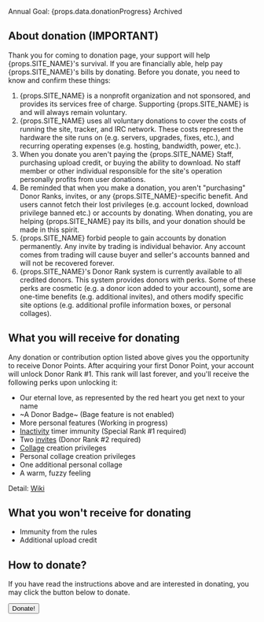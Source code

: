 <DonationProgress>Annual Goal: {props.data.donationProgress} Archived</DonationProgress>

## About donation <Important>(IMPORTANT)</Important>

Thank you for coming to donation page, your support will help {props.SITE_NAME}'s survival. If you are financially able, help pay {props.SITE_NAME}'s bills by donating. Before you donate, you need to know and confirm these things:

1. {props.SITE_NAME} is a nonprofit organization and not sponsored, and provides its services free of charge. Supporting {props.SITE_NAME} is and will always remain voluntary.
2. {props.SITE_NAME} uses all voluntary donations to cover the costs of running the site, tracker, and IRC network. These costs represent the hardware the site runs on (e.g. servers, upgrades, fixes, etc.), and recurring operating expenses (e.g. hosting, bandwidth, power, etc.).
3. When you donate you aren't paying the {props.SITE_NAME} Staff, purchasing upload credit, or buying the ability to download. No staff member or other individual responsible for the site's operation personally profits from user donations.
4. Be reminded that when you make a donation, you aren't "purchasing" Donor Ranks, invites, or any {props.SITE_NAME}-specific benefit. And users cannot fetch their lost privileges (e.g. account locked, download privilege banned etc.) or accounts by donating. When donating, you are helping {props.SITE_NAME} pay its bills, and your donation should be made in this spirit.
5. {props.SITE_NAME} forbid people to gain accounts by donation permanently. Any invite by trading is individual behavior. Any account comes from trading will cause buyer and seller's accounts banned and will not be recovered forever.
6. {props.SITE_NAME}'s Donor Rank system is currently available to all credited donors. This system provides donors with perks. Some of these perks are cosmetic (e.g. a donor icon added to your account), some are one-time benefits (e.g. additional invites), and others modify specific site options (e.g. additional profile information boxes, or personal collages).

## What you will receive for donating

Any donation or contribution option listed above gives you the opportunity to receive Donor Points. After acquiring your first Donor Point, your account will unlock Donor Rank #1. This rank will last forever, and you'll receive the following perks upon unlocking it:

- Our eternal love, as represented by the red heart you get next to your name
- ~A Donor Badge~ (Bage feature is not enabled)
- More personal features (Working in progress)
- [Inactivity](/wiki.php?action=article&name=不活跃账号) timer immunity (Special Rank #1 required)
- Two [invites](/user.php?action=invite) (Donor Rank #2 required)
- [Collage](/collages.php) creation privileges
- Personal collage creation privileges
- One additional personal collage
- A warm, fuzzy feeling

Detail: [Wiki](/wiki.php?action=article&id=52)

## What you won't receive for donating

- Immunity from the rules
- Additional upload credit

## How to donate?

If you have read the instructions above and are interested in donating, you may click the button below to donate.

<Button href="donate.php?action=step2">Donate!</Button>
